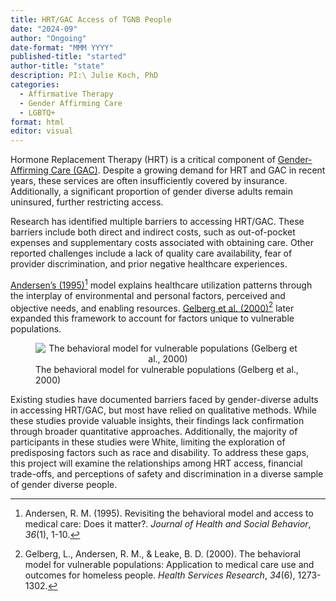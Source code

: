 ```yaml
---
title: HRT/GAC Access of TGNB People
date: "2024-09"
author: "Ongoing"
date-format: "MMM YYYY"
published-title: "started"
author-title: "state"
description: PI:\ Julie Koch, PhD
categories:
  - Affirmative Therapy
  - Gender Affirming Care
  - LGBTQ+
format: html
editor: visual
---
```


Hormone Replacement Therapy (HRT) is a critical component of [Gender-Affirming Care (GAC)](https://opa.hhs.gov/sites/default/files/2022-03/gender-affirming-care-young-people-march-2022.pdf). Despite a growing demand for HRT and GAC in recent years, these services are often insufficiently covered by insurance. Additionally, a significant proportion of gender diverse adults remain uninsured, further restricting access.

Research has identified multiple barriers to accessing HRT/GAC. These barriers include both direct and indirect costs, such as out-of-pocket expenses and supplementary costs associated with obtaining care. Other reported challenges include a lack of quality care availability, fear of provider discrimination, and prior negative healthcare experiences.

[Andersen's (1995)](https://www.jstor.org/stable/2137284)[^1] model explains healthcare utilization patterns through the interplay of environmental and personal factors, perceived and objective needs, and enabling resources. [Gelberg et al. (2000)](https://pmc.ncbi.nlm.nih.gov/articles/PMC1089079/)[^2] later expanded this framework to account for factors unique to vulnerable populations.

[^1]: Andersen, R. M. (1995). Revisiting the behavioral model and access to medical care: Does it matter?. *Journal of Health and Social Behavior*, *36*(1), 1-10.

[^2]: Gelberg, L., Andersen, R. M., & Leake, B. D. (2000). The behavioral model for vulnerable populations: Application to medical care use and outcomes for homeless people. *Health Services Research*, *34*(6), 1273-1302.

![The behavioral model for vulnerable populations (Gelberg et al., 2000)](andersen.png){style="text-align: center" fig-align="center"}

Existing studies have documented barriers faced by gender-diverse adults in accessing HRT/GAC, but most have relied on qualitative methods. While these studies provide valuable insights, their findings lack confirmation through broader quantitative approaches. Additionally, the majority of participants in these studies were White, limiting the exploration of predisposing factors such as race and disability. To address these gaps, this project will examine the relationships among HRT access, financial trade-offs, and perceptions of safety and discrimination in a diverse sample of gender diverse people.
